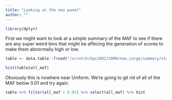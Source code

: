 ```yaml
---
title: "Looking at the new panel"
author: ""
---
```


```r
library(dplyr)
```


First we might want to look at a simple summary of the MAF to see if there are any super weird bins that might be affecing the generation of scores to make them abnormally high or low. 

```r
table <- data.table::fread("/scratch/hpc2862/CAMH/new_corge/summary/stats.txt", h = T)
```

```R
hist(table$all_maf)
```

Obviously this is nowhere near Uniform. We're going to git rid of all of the MAF below 0.01 and try again.  

```R
table %>% filter(all_maf > 0.01) %>% select(all_maf) %>% hist
```
